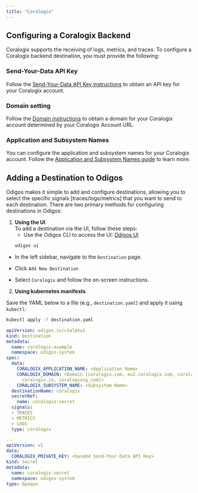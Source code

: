 ---
title: "Coralogix"
---

## Configuring a Coralogix Backend

Coralogix supports the receiving of logs, metrics, and traces. To configure a Coralogix backend destination, you must provide the following:

### Send-Your-Data API Key

Follow the [Send-Your-Data API Key instructions](https://coralogix.com/docs/send-your-data-api-key/) to obtain an API key for your Coralogix account.

### Domain setting

Follow the [Domain instructions](https://coralogix.com/docs/coralogix-domain/) to obtain a domain for your Coralogix account determined by your Coralogix Account URL.

### Application and Subsystem Names

You can configure the application and subsystem names for your Coralogix account. Follow the [Application and Subsystem Names guide](https://coralogix.com/docs/application-and-subsystem-names/) to learn more.

## Adding a Destination to Odigos

Odigos makes it simple to add and configure destinations, allowing you to select the specific signals [traces/logs/metrics] that you want to send to each destination. There are two primary methods for configuring destinations in Odigos:

1. **Using the UI**  
   To add a destination via the UI, follow these steps:
   - Use the Odigos CLI to access the UI: [Odigos UI](https://docs.odigos.io/cli/odigos_ui)
   ```bash
   odigos ui
    ```
- In the left sidebar, navigate to the `Destination` page.

- Click `Add New Destination`

- Select `Coralogix` and follow the on-screen instructions.



2. **Using kubernetes manifests**

Save the YAML below to a file (e.g., `destination.yaml`) and apply it using `kubectl`:

```bash
kubectl apply -f destination.yaml
```


```yaml
apiVersion: odigos.io/v1alpha1
kind: Destination
metadata:
  name: coralogix-example
  namespace: odigos-system
spec:
  data:
    CORALOGIX_APPLICATION_NAME: <Application Name>
    CORALOGIX_DOMAIN: <Domain [coralogix.com, eu2.coralogix.com, coralogix.us, cx498.coralogix.com,
      coralogix.in, coralogixsg.com]>
    CORALOGIX_SUBSYSTEM_NAME: <Subsystem Name>
  destinationName: coralogix
  secretRef:
    name: coralogix-secret
  signals:
  - TRACES
  - METRICS
  - LOGS
  type: coralogix

---
apiVersion: v1
data:
  CORALOGIX_PRIVATE_KEY: <base64 Send-Your-Data API Key>
kind: Secret
metadata:
  name: coralogix-secret
  namespace: odigos-system
type: Opaque
```